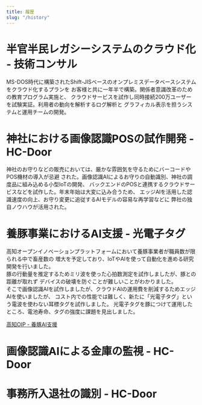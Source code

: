 ```yaml
---
title: 履歴
slug: "/history"
---
```


# 半官半民レガシーシステムのクラウド化 - 技術コンサル
MS-DOS時代に構築されたShift-JISベースのオンプレミスデータベースシステムをクラウド化するプランを
お客様と共に一年半で構築。関係者意識改革のための教育プログラム実施と、
クラウドサービスを試作し同時接続200万ユーザーを試験実証。利用者の動向を解析するログ解析と
グラフィカル表示を担うシステムと運用チームの開発。

# 神社における画像認識POSの試作開発 - HC-Door
神社のお守りなどの販売においては、厳かな雰囲気を守るためにバーコードやPOS機材の導入が忌避
された。画像認識AIによるお守りの自動識別、神社の調度品に組み込める小型IoTの開発、
バックエンドのPOSと連携するクラウドサービスなどを試作した。年末年始は大変に込み合うため、
エッジAIを活用した認識速度の向上、お守り変更に追従するAIモデルの容易な再学習などに
弊社の独自ノウハウが活用された。

# 養豚事業におけるAI支援 - 光電子タグ
高知オープンイノベーションプラットフォームにおいて養豚事業者が職員数が限られる中で畜産数の
増大を予定しており、IoTやAIを使って自動化を進める研究開発を行いました。    
豚の行動量を推定するためミリ波を使った心拍数測定を試作しましたが、豚との距離が取れず
デバイスの破壊を防ぐことが難しいことがわかりました。  
そこで画像認識AIを試作しましたが、クラウドAIの運用費を削減するためエッジAIを使いましたが、
コスト内での性能では難しく、新たに「光電子タグ」という電波を使わない耳標タグを試作しました。
光電子タグを豚につけて運用したところ、電池寿命、タグの強度に課題を見出しました。

[高知OIP - 養豚AI支援](https://kochi-oip.jp/case/1051/)

# 画像認識AIによる金庫の監視 - HC-Door

# 事務所入退社の識別 - HC-Door




